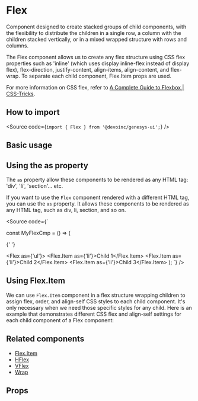 

<Meta of={Stories} />

# Flex

Component designed to create stacked groups of child components, with the
flexibility to distribute the children in a single row, a column with the
children stacked vertically, or in a mixed wrapped structure with rows and
columns.

The Flex component allows us to create any flex structure using CSS flex
properties such as 'inline' (which uses display inline-flex instead of display
flex), flex-direction, justify-content, align-items, align-content, and
flex-wrap. To separate each child component, Flex.Item props are used.

For more information on CSS flex, refer to
[A Complete Guide to Flexbox | CSS-Tricks](https://css-tricks.com/snippets/css/a-guide-to-flexbox/).

## How to import

<Source code={`import { Flex } from '@devoinc/genesys-ui';`} />

## Basic usage

<Canvas of={Stories.Playground} />

## Using the as property

The `as` property allow these components to be rendered as any HTML tag:
'div', 'li', 'section'... etc.

If you want to use the `Flex` component rendered with a different HTML tag, you
can use the `as` property.
It allows these components to be rendered as any HTML tag, such as div, li,
section, and so on.

<Source
  code={`

const MyFlexCmp = () => (

{' '}

<Flex as={'ul'}>
  <Flex.Item as={'li'}>Child 1</Flex.Item>
  <Flex.Item as={'li'}>Child 2</Flex.Item>
  <Flex.Item as={'li'}>Child 3</Flex.Item>
</Flex>
); `} />

## Using Flex.Item

We can use `Flex.Item` component in a flex structure wrapping children to assign
flex, order, and align-self CSS styles to each child component. It's only
necessary when we need those specific styles for any child.
Here is an example that demonstrates different CSS flex and align-self
settings for each child component of a Flex component:

<Canvas of={Stories.FlexAndFlexItems} />

## Related components

- [Flex.Item](?path=/docs/components-layout-flex-components-flexitem--overview)
- [HFlex](?path=/docs/components-layout-flex-hflex--overview)
- [VFlex](?path=/docs/components-layout-flex-vflex--overview)
- [Wrap](?path=/docs/components-layout-flex-wrap--overview)

## Props

<ArgTypes of={Stories} />
